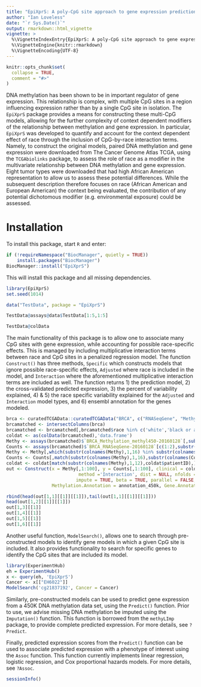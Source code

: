 ```yaml
---
title: "EpiXprS: A poly-CpG site approach to gene expression prediction and association"
author: "Ian Loveless"
date: "`r Sys.Date()`"
output: rmarkdown::html_vignette
vignette: >
  %\VignetteIndexEntry{EpiXprS: A poly-CpG site approach to gene expression prediction and association}
  %\VignetteEngine{knitr::rmarkdown}
  %\VignetteEncoding{UTF-8}
---
```


```r
knitr::opts_chunk$set(
  collapse = TRUE,
  comment = "#>"
)
```


DNA methylation has been shown to be in important regulator of gene expression. 
This relationship is complex, with multiple CpG sites in a  region influencing expression rather than by a single CpG site in isolation. The `EpiXprS` package provides a means for constructing these multi-CpG models, allowing for the further complexity of context dependent modifiers of the relationship between methylation and gene expression. In particular, `EpiXprS` was developed to quantify and account for the context dependent effect of race through the inclusion of CpG-by-race interaction terms. Namely, to construct the original models, paired DNA methylation and gene expression were downloaded from The Cancer Genome Atlas TCGA, using the `TCGAbiolinks` package, to assess the role of race as a modifier in the multivariate relationship between DNA methylation and gene expression. Eight tumor types were downloaded that had high African American representation to allow us to assess these potential differences. While the subsequent description therefore focuses on race (African American and European American) the context being evaluated, the contribution of any potential dichotomous modifier (e.g. environmental exposure) could be assessed. 


# Installation

To install this package, start `R` and enter:

```r
if (!requireNamespace("BiocManager", quietly = TRUE))
    install.packages("BiocManager")
BiocManager::install("EpiXprS")
```

This will install this package and all missing dependencies.



```r
library(EpiXprS)
set.seed(1014)

data("TestData", package = "EpiXprS")

TestData@assays@data$TestData[1:5,1:5]

TestData@colData
```

The main functionality of this package is to allow one to associate many CpG sites with gene expression, while accounting for possible race-specific effects. This is managed by including multiplicative interaction terms between race and CpG sites in a penalized regression model. The function `Construct()` 
has three methods, `Specific` which constructs models that ignore possible race-specific effects, `Adjusted` where race is included in the model, and `Interaction` where the aforementioned multiplicative interaction terms are included as well. The function returns 1) the prediction model, 2) the cross-validated predicted expression, 3) the percent of variability explained, 4) & 5) the race specific variability
explained for the `Adjusted` and `Interaction` model types, and 6) ensembl annotation for the genes modeled. 

```r
brca <- curatedTCGAData::curatedTCGAData("BRCA", c("RNASeqGene", "Methylation_methyl450"), dry.run=FALSE, version = '2.0.1') 
brcamatched <- intersectColumns(brca)
brcamatched <- brcamatched[,brcamatched$race %in% c('white','black or african american')]
coldat <- as(colData(brcamatched),'data.frame')
Methy <- assays(brcamatched)$`BRCA_Methylation_methyl450-20160128`[,substr(colnames(assays(brcamatched)$`BRCA_Methylation_methyl450-20160128`),14,15) == '01']
Counts <- assays(brcamatched)$`BRCA_RNASeqGene-20160128`[c(1:2),substr(colnames(assays(brcamatched)$`BRCA_RNASeqGene-20160128`),14,15) == '01']
Methy <- Methy[,which(substr(colnames(Methy),1,16) %in% substr(colnames(Counts),1,16))]
Counts <- Counts[,match(substr(colnames(Methy),1,16),substr(colnames(Counts),1,16))]
coldat <- coldat[match(substr(colnames(Methy),1,12),coldat$patientID),]
out <- Construct(x = Methy[,1:100], y = Counts[,1:100], clinical = coldat$race[1:100],
                           method ='Interaction', dist = NULL, nfolds = NULL, 
                          impute = TRUE, beta = TRUE, parallel = FALSE,
                 Methylation.Annotation = annotation_450k, Gene.Annotation = annotated_RNA)

rbind(head(out[1,1][[1]][[1]]),tail(out[1,1][[1]][[1]]))
head(out[1,2][[1]][[1]])
out[1,3][[1]]
out[1,4][[1]]
out[1,5][[1]]
out[1,6][[1]]
```

Another useful function, `ModelSearch()`, allows one to search through pre-constructed models to identify gene models in which a given CpG site is included. It also provides functionality to search for specific genes to identify the CpG sites that are included its model. 


```r
library(ExperimentHub)
eh = ExperimentHub()
x <- query(eh, 'EpiXprS')
Cancer <- x[["EH6022"]]
ModelSearch('cg21837192', Cancer = Cancer)
```

Similarly, pre-constructed models can be used to predict gene expression from a  450K DNA methylation data set, using the `Predict()` function. Prior to use, we advise missing DNA methylation be imputed using the `Imputation()` function. This function is borrowed from the `methyLImp` package, to provide complete predicted expression. For more details, see `?Predict`. 

Finally, predicted expression scores from the `Predict()` function can be used to associate predicted expression with a phenotype of interest using the `Assoc` function. This function currently implements linear regression, logistic regression, and Cox proportional hazards models. For more details, see `?Assoc`.

```r
sessionInfo()
```

